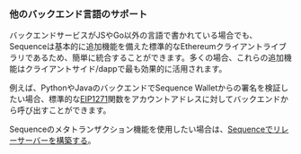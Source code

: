 ### 他のバックエンド言語のサポート

バックエンドサービスがJSやGo以外の言語で書かれている場合でも、Sequenceは基本的に追加機能を備えた標準的なEthereumクライアントライブラリであるため、簡単に統合することができます。多くの場合、これらの追加機能はクライアントサイド/dappで最も効果的に活用されます。

例えば、PythonやJavaのバックエンドでSequence Walletからの署名を検証したい場合、標準的な[EIP1271](https://eips.ethereum.org/EIPS/eip-1271)関数をアカウントアドレスに対してバックエンドから呼び出すことができます。

Sequenceのメタトランザクション機能を使用したい場合は、[Sequenceでリレーサーバーを構築する](/guides/building-relaying-server)。
